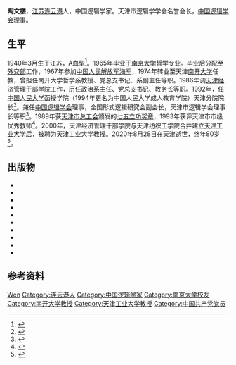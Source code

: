 {{人物信息框
| 姓名     = 陶文楼
| 性别     = 男
| 出生日期 = 1940年3月
| 出生地点 = [[江苏省|江苏省]][[东海县|东海县]]
| 逝世日期 = {{Dda|2020|8|28|1940|3}}
| 逝世地点 = [[天津市|天津市]]
| 民族     = [[汉族|汉族]]
| 籍贯     = [[江苏省|江苏]][[连云港市|连云港]]
| 教育程度 = 大学本科
| 职业     = [[逻辑学|逻辑学]]家
| 政党     = [[中国共产党|中国共产党]]
| 奖项     = 天津市市级优秀教师
}}
'''陶文楼'''{{BD|1940年|3月|2020年|8月28日|catIdx=Tao}}，[[江苏省|江苏]][[连云港市|连云港]]人，中国逻辑学家。天津市逻辑学学会名誉会长，[[中国逻辑学会|中国逻辑学会]]理事。

==生平==
1940年3月生于江苏，A[[血型|血型]]<ref>{{cite book |editor=邓伟志 |title=中国当代高级专业技术人才大辞典 |date=1995 |publisher=[[中国华侨出版社|中国华侨出版社]] |isbn=7800747166}}</ref>。1965年毕业于[[南京大学|南京大学]]哲学专业。毕业后分配至[[中华人民共和国外交部|外交部]]工作，1967年参加[[中国人民解放军海军|中国人民解放军海军]]，1974年转业至天津[[南开大学|南开大学]]任教，曾担任南开大学哲学系教授、党总支书记、系副主任等职。1986年调[[天津经济管理干部学院|天津经济管理干部学院]]工作，历任政治系主任、党总支书记、教务长等职。1992年，任[[中国人民大学|中国人民大学]]函授学院（1994年更名为中国人民大学成人教育学院）天津分院院长<ref>{{cite web |author1=天津市逻辑学会 |title=痛悼陶文楼教授 |url=http://cnlogic.net/show.php?catid=1&id=457 |publisher=中国逻辑学会 |archiveurl=https://web.archive.org/web/20200907025406/http://cnlogic.net/show.php?catid=1&id=457 |archivedate=2020-09-07 |date=2020-08-29}}</ref>。兼任[[中国逻辑学会|中国逻辑学会]]理事，全国形式逻辑研究会副会长，天津市逻辑学会理事长等职<ref>{{cite book |editor=杜立 |title=天津社会科学手册 |date=1989 |publisher=天津人民出版社 |location=天津 |isbn=9787201002149 |page=281}}</ref>。1989年获[[天津市总工会|天津市总工会]]颁发的[[七五立功奖章|七五立功奖章]]，1993年获评天津市市级优秀教师<ref>{{cite book |editor=陶文樓 |title=邏輯與思維談概: 陶文樓文集 |date=2014 |publisher=蘭臺出版社 |location=臺北 |isbn=9789865633011}}</ref>。2000年，天津经济管理干部学院与天津纺织工学院合并建立[[天津工业大学|天津工业大学]]后，被聘为天津工业大学教授。2020年8月28日在天津逝世，终年80岁<ref>{{cite web |title=沉痛悼念陶文楼教授 |url=https://logic.nju.edu.cn/82/4b/c7598a492107/page.htm |publisher=南京大学现代逻辑与逻辑应用研究所 |date=2020-08-31}}</ref>。

==出版物==
{{ref begin}}
*{{cite book |editor=陶文樓 |title=邏輯與思維談概: 陶文樓文集 |date=2014 |publisher=蘭臺出版社 |location=臺北 |isbn=9789865633011}}
*{{cite book |editor=陶文楼 |title=职业道德原理 |date=2003 |publisher=科学普及出版社 |location=北京 |isbn=7-110-05605-8}}
*{{cite book |editor=陶文楼 |title=邓小平理论与创新思维研究 |date=2001 |publisher=天津人民出版社 |location=天津 |isbn=7-201-03779-X}}
*{{cite book |editor=陶文楼|editor2=田宏第 |title=企业创新思维与逻辑应用研究 |date=1998 |publisher=天津人民出版社 |location=天津 |isbn=7-201-03239-9}}
*{{cite book |editor=陶文楼 |title=新时期企业领导干部实用大辞典 |date=1993 |publisher=[[天津人民出版社|天津人民出版社]] |location=天津 |isbn=7-201-01611-3}}
*{{cite book |editor=陶文楼 |title=公共关系学导论 |date=1992 |publisher=[[青海人民出版社|青海人民出版社]] |location=西宁 |isbn=7-225-00561-8}}
*{{cite book |editor=陶文楼|editor2=邱法宗|title=思想政治工作中的哲学问题 |date=1992 |publisher=[[天津大学出版社|天津大学出版社]] |location=天津 |isbn=7-5618-0361-3}}
*{{cite book |author=陶文楼等 |title=普通逻辑自学纲要 |date=1986 |publisher=南开大学出版社 |location=天津}}
*{{cite book |author=陶文楼 |title=辩证逻辑思想简史 |date=1984 |publisher=[[南开大学出版社|南开大学出版社]] |location=天津}}
*{{cite book |author=陶文楼 |title=辩证逻辑的思维方法论 |date=1981 |publisher=[[中国社会科学出版社|中国社会科学出版社]] |location=北京}}
{{ref end}}
==参考资料==
{{portal|人物|哲学}}
{{reflist}}

{{reflist}}
{{Authority control}}
{{DEFAULTSORT:Tao}}
[[Category:陶姓|Wen]]
[[Category:连云港人|Category:连云港人]]
[[Category:中国逻辑学家|Category:中国逻辑学家]]
[[Category:南京大学校友|Category:南京大学校友]]
[[Category:南开大学教授|Category:南开大学教授]]
[[Category:天津工业大学教授|Category:天津工业大学教授]]
[[Category:中国共产党党员|Category:中国共产党党员]]